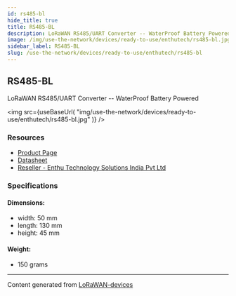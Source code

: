 ```yaml
---
id: rs485-bl
hide_title: true
title: RS485-BL
description: LoRaWAN RS485/UART Converter -- WaterProof Battery Powered
image: /img/use-the-network/devices/ready-to-use/enthutech/rs485-bl.jpg
sidebar_label: RS485-BL
slug: /use-the-network/devices/ready-to-use/enthutech/rs485-bl
---
```



## RS485-BL

LoRaWAN RS485/UART Converter -- WaterProof Battery Powered

<img
src={useBaseUrl(
"img/use-the-network/devices/ready-to-use/enthutech/rs485-bl.jpg"
)}
/>

### Resources

- [Product Page](http://www.dragino.com/products/lora-lorawan-end-node/item/167-rs485-bl.html)
- [Datasheet](http://www.dragino.com/downloads/index.php?dir=LoRa_End_Node/RS485-BL/&file=Datasheet_RS485-BL_WaterProof_BatteryPower_RS485_UART_to_LoRaWAN_Converter.pdf)
- [Reseller - Enthu Technology Solutions India Pvt Ltd](https://www.enthutech.in/zh_HK/shop/category/lora-devices-2)

### Specifications

#### Dimensions:
- width: 50 mm
- length: 130 mm
- height: 45 mm
#### Weight: 
- 150 grams



---
Content generated from [LoRaWAN-devices](https://github.com/TheThingsNetwork/lorawan-devices)